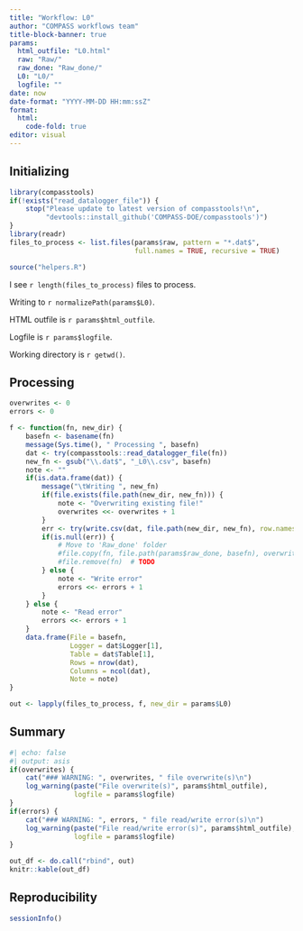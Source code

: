 ```yaml
---
title: "Workflow: L0"
author: "COMPASS workflows team"
title-block-banner: true
params:
  html_outfile: "L0.html"
  raw: "Raw/"
  raw_done: "Raw_done/"
  L0: "L0/"
  logfile: ""
date: now
date-format: "YYYY-MM-DD HH:mm:ssZ"
format: 
  html:
    code-fold: true
editor: visual
---
```


## Initializing

```r
library(compasstools)
if(!exists("read_datalogger_file")) {
    stop("Please update to latest version of compasstools!\n",
         "devtools::install_github('COMPASS-DOE/compasstools')")
}
library(readr)
files_to_process <- list.files(params$raw, pattern = "*.dat$", 
                               full.names = TRUE, recursive = TRUE)

source("helpers.R")
```

I see `r length(files_to_process)` files to process.

Writing to `r normalizePath(params$L0)`.

HTML outfile is `r params$html_outfile`.

Logfile is `r params$logfile`.

Working directory is `r getwd()`.

## Processing

```r
overwrites <- 0
errors <- 0

f <- function(fn, new_dir) {
    basefn <- basename(fn)
    message(Sys.time(), " Processing ", basefn)
    dat <- try(compasstools::read_datalogger_file(fn))
    new_fn <- gsub("\\.dat$", "_L0\\.csv", basefn)
    note <- ""
    if(is.data.frame(dat)) {
        message("\tWriting ", new_fn)
        if(file.exists(file.path(new_dir, new_fn))) {
            note <- "Overwriting existing file!"
            overwrites <<- overwrites + 1
        }
        err <- try(write.csv(dat, file.path(new_dir, new_fn), row.names = FALSE))
        if(is.null(err)) {
            # Move to 'Raw_done' folder
            #file.copy(fn, file.path(params$raw_done, basefn), overwrite = FALSE) # TODO
            #file.remove(fn)  # TODO
        } else {
            note <- "Write error"
            errors <<- errors + 1
        }
    } else {
        note <- "Read error"
        errors <<- errors + 1
    }
    data.frame(File = basefn,
               Logger = dat$Logger[1],
               Table = dat$Table[1],
               Rows = nrow(dat),
               Columns = ncol(dat),
               Note = note)
}

out <- lapply(files_to_process, f, new_dir = params$L0)
```

## Summary

```r
#| echo: false
#| output: asis
if(overwrites) {
    cat("### WARNING: ", overwrites, " file overwrite(s)\n")
    log_warning(paste("File overwrite(s)", params$html_outfile), 
                logfile = params$logfile)
}
if(errors) {
    cat("### WARNING: ", errors, " file read/write error(s)\n")
    log_warning(paste("File read/write error(s)", params$html_outfile), 
                logfile = params$logfile)
}
```

```r
out_df <- do.call("rbind", out)
knitr::kable(out_df)
```

## Reproducibility

```r
sessionInfo()
```
